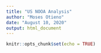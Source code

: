 ```yaml
---
title: "US NOOA Analysis"
author: "Moses Otieno"
date: "August 10, 2020"
output: html_document
---
```


```r
knitr::opts_chunk$set(echo = TRUE)
```

